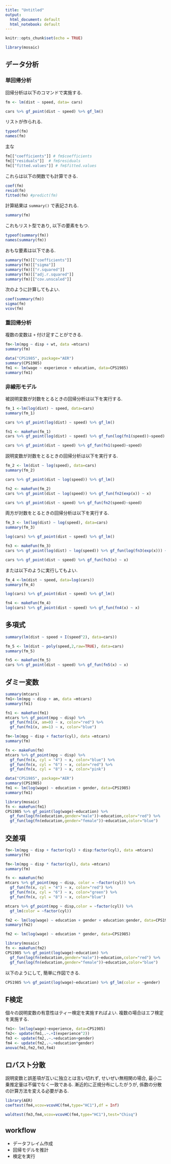```yaml
---
title: "Untitled"
output:
  html_document: default
  html_notebook: default
---
```


```r
knitr::opts_chunk$set(echo = TRUE)
```

```r
library(mosaic)
```


## データ分析
### 単回帰分析
回帰分析は以下のコマンドで実施する.
```r
fm <- lm(dist ~ speed, data= cars)
```

```r
cars %>% gf_point(dist ~ speed) %>% gf_lm()
```


リストが作られる.
```r
typeof(fm)
names(fm)
```

主な
```r
fm[["coefficients"]] # fm$coefficients
fm[["residuals"]]  # fm$residuals
fm[["fitted.values"]] # fm$fitted.values
```

これらは以下の関数でも計算できる.
```r
coef(fm)
resid(fm)
fitted(fm) #predict(fm)
```


計算結果は `summary()` で表記される.
```r
summary(fm)
```

これもリスト型であり, 以下の要素をもつ.
```r
typeof(summary(fm))
names(summary(fm))
```

おもな要素は以下である.
```r
summary(fm)[["coefficients"]]
summary(fm)[["sigma"]]
summary(fm)[["r.squared"]]
summary(fm)[["adj.r.squared"]]
summary(fm)[["cov.unscaled"]]
```

次のように計算してもよい. 
```r
coef(summary(fm))
sigma(fm)
vcov(fm)
```

### 重回帰分析
複数の変数は `+` 付け足すことができる.
```r
fm<-lm(mpg ~ disp + wt, data =mtcars)
summary(fm)
```

```r
data("CPS1985", package="AER")
summary(CPS1985)
fm1 <- lm(wage ~ experience + education, data=CPS1985)
summary(fm1)
```


### 非線形モデル
被説明変数が対数をとるときの回帰分析は以下を実行する.
```r
fm_1 <-lm(log(dist) ~ speed, data=cars)
summary(fm_1)
```

```r
cars %>% gf_point(log(dist) ~ speed) %>% gf_lm()
```

```r
fn1 <- makeFun(fm_1)
cars %>% gf_point(log(dist) ~ speed) %>% gf_fun(log(fn1(speed))~speed)
```

```r
cars %>% gf_point(dist ~ speed) %>% gf_fun(fn1(speed)~speed)
```

説明変数が対数をとるときの回帰分析は以下を実行する.
```r
fm_2 <- lm(dist ~ log(speed), data=cars)
summary(fm_2)
```

```r
cars %>% gf_point(dist ~ log(speed)) %>% gf_lm()
```

```r
fn2 <- makeFun(fm_2)
cars %>% gf_point(dist ~ log(speed)) %>% gf_fun(fn2(exp(x)) ~ x)
```

```r
cars %>% gf_point(dist ~ speed) %>% gf_fun(fn2(speed)~speed)
```

両方が対数をとるときの回帰分析は以下を実行する.
```r
fm_3 <- lm(log(dist) ~ log(speed), data=cars)
summary(fm_3)
```

```r
log(cars) %>% gf_point(dist ~ speed) %>% gf_lm()
```

```r
fn3 <- makeFun(fm_3)
cars %>% gf_point(log(dist) ~ log(speed)) %>% gf_fun(log(fn3(exp(x))) ~ x)
```

```r
cars %>% gf_point(dist ~ speed) %>% gf_fun(fn3(x) ~ x)
```

または以下のように実行してもよい.
```r
fm_4 <-lm(dist ~ speed, data=log(cars))
summary(fm_4)
```

```r
log(cars) %>% gf_point(dist ~ speed) %>% gf_lm()
```

```r
fn4 <- makeFun(fm_4)
log(cars) %>% gf_point(dist ~ speed) %>% gf_fun(fn4(x) ~ x)
```


## 多項式
```r
summary(lm(dist ~ speed + I(speed^2), data=cars))
```

```r
fm_5 <- lm(dist ~ poly(speed,2,raw=TRUE), data=cars)
summary(fm_5)
```

```r
fn5 <- makeFun(fm_5)
cars %>% gf_point(dist ~ speed) %>% gf_fun(fn5(x) ~ x)
```

## ダミー変数
```r
summary(mtcars)
fm1<-lm(mpg ~ disp + am, data =mtcars)
summary(fm1)
```

```r
fn1 <- makeFun(fm1)
mtcars %>% gf_point(mpg ~ disp) %>% 
  gf_fun(fn1(x, am=0) ~ x, color="red") %>% 
  gf_fun(fn1(x, am=1) ~ x, color="blue")
```

```r
fm<-lm(mpg ~ disp + factor(cyl), data =mtcars)
summary(fm)
```

```r
fn <- makeFun(fm)
mtcars %>% gf_point(mpg ~ disp) %>% 
  gf_fun(fn(x, cyl = "4") ~ x, color="blue") %>% 
  gf_fun(fn(x, cyl = "6") ~ x, color="red") %>% 
  gf_fun(fn(x, cyl = "8") ~ x, color="pink")
```


```r
data("CPS1985", package="AER")
summary(CPS1985)
fm1 <- lm(log(wage) ~ education + gender, data=CPS1985)
summary(fm1)
```

```r
library(mosaic)
fn <- makeFun(fm1)
CPS1985 %>% gf_point(log(wage)~education) %>% 
  gf_fun(log(fn(education,gender="male"))~education,color="red") %>%
  gf_fun(log(fn(education,gender="female"))~education,color="blue")
```

## 交差項
```r
fm<-lm(mpg ~ disp + factor(cyl) + disp:factor(cyl), data =mtcars)
summary(fm)
```

```r
fm<-lm(mpg ~ disp * factor(cyl), data =mtcars)
summary(fm)
```

```r
fn <- makeFun(fm)
mtcars %>% gf_point(mpg ~ disp, color = ~factor(cyl)) %>% 
  gf_fun(fn(x, cyl = "4") ~ x, color="red") %>% 
  gf_fun(fn(x, cyl = "6") ~ x, color="green") %>% 
  gf_fun(fn(x, cyl = "8") ~ x, color="blue")
```

```r
mtcars %>% gf_point(mpg ~ disp,color = ~factor(cyl)) %>%
  gf_lm(color = ~factor(cyl))
```


```r
fm2 <- lm(log(wage) ~ education + gender + education:gender, data=CPS1985)
summary(fm2)
```

```r
fm2 <- lm(log(wage) ~ education * gender, data=CPS1985)
```

```r
library(mosaic)
fn <- makeFun(fm2)
CPS1985 %>% gf_point(log(wage)~education) %>% 
  gf_fun(log(fn(education,gender="male"))~education,color="red") %>%
  gf_fun(log(fn(education,gender="female"))~education,color="blue")
```

以下のようにして, 簡単に作図できる.
```r
CPS1985 %>% gf_point(log(wage)~education) %>% gf_lm(color = ~gender)
```


## F検定
個々の説明変数の有意性はティー検定を実施すればよい.
複数の場合はエフ検定を実施する.
```r
fm1<- lm(log(wage)~experience, data=CPS1985)
fm2<- update(fm1,.~.+I(experience^2))
fm3 <- update(fm2,.~.+education+gender)
fm4 <- update(fm2,.~.+education*gender)
anova(fm1,fm2,fm3,fm4)

```


## ロバスト分散
説明変数と誤差項が互いに独立とは言い切れず,
せいぜい無相関の場合, 最小二乗推定量は不偏でなく一致である.
漸近的に正規分布にしたがうが,
係数の分散の計算方法を変える必要がある.

```r
library(AER)
coeftest(fm4,vcov=vcovHC(fm4,type="HC1"),df = Inf)
```

```r
waldtest(fm3,fm4,vcov=vcovHC(fm4,type="HC1"),test="Chisq")
```

## workflow
+ データフレイム作成
+ 回帰モデルを推計
+ 検定を実行


